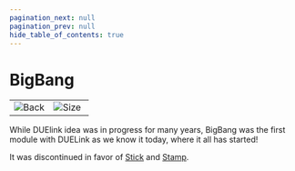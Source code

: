 ```yaml
---
pagination_next: null
pagination_prev: null
hide_table_of_contents: true
---
```



# BigBang

<table>
<td width='50%'>
    <img alt="Back" src="/img/catalog/bigbang-1.png" />
</td>
<td width='50%'>
    <img alt="Size" src="/img/catalog/bigbang-2.png" />
</td>
</table>

While DUElink idea was in progress for many years, BigBang was the first module with DUELink as we know it today, where it all has started!

It was discontinued in favor of [Stick](../../products/mcstick-a) and [Stamp](../../products/mcstamp-b).
